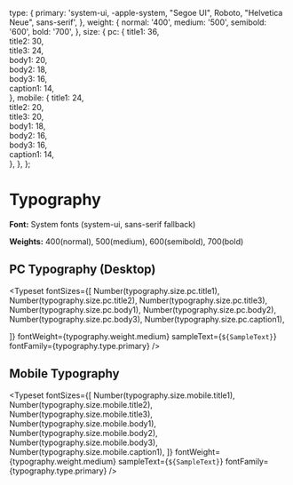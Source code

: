  
<Meta title="foundations/Typography" />
 
  type: {
    primary: 'system-ui, -apple-system, "Segoe UI", Roboto, "Helvetica Neue", sans-serif',
  },
  weight: {
    normal: '400',
    medium: '500',
    semibold: '600',
    bold: '700',
  },
  size: {
    pc: {
      title1: 36,      
      title2: 30,      
      title3: 24,        
      body1: 20,       
      body2: 18,       
      body3: 16,       
      caption1: 14,    
    },
    mobile: {
      title1: 24,      
      title2: 20,      
      title3: 20,          
      body1: 18,       
      body2: 16,       
      body3: 16,       
      caption1: 14,    
    },
  },
};
 
 
# Typography
 
**Font:** System fonts (system-ui, sans-serif fallback)
 
**Weights:** 400(normal), 500(medium), 600(semibold), 700(bold)
 
## PC Typography (Desktop)
<Typeset
  fontSizes={[
    Number(typography.size.pc.title1),
    Number(typography.size.pc.title2),
    Number(typography.size.pc.title3),
    Number(typography.size.pc.body1),
    Number(typography.size.pc.body2),
    Number(typography.size.pc.body3),
    Number(typography.size.pc.caption1),

]}
fontWeight={typography.weight.medium}
sampleText={`${SampleText}`}
fontFamily={typography.type.primary}
/>

## Mobile Typography

<Typeset
  fontSizes={[
    Number(typography.size.mobile.title1),
    Number(typography.size.mobile.title2),
    Number(typography.size.mobile.title3),
    Number(typography.size.mobile.body1),
    Number(typography.size.mobile.body2),
    Number(typography.size.mobile.body3),
    Number(typography.size.mobile.caption1),
  ]}
  fontWeight={typography.weight.medium}
  sampleText={`${SampleText}`}
  fontFamily={typography.type.primary}
/>
